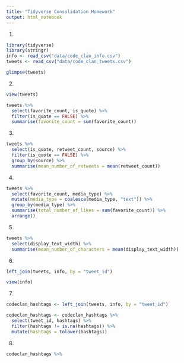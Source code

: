 ```yaml
---
title: "Tidyverse Consolidation Homework"
output: html_notebook
---
```



1.
```r
library(tidyverse)
library(stringr)
info <- read_csv("data/code_clan_info.csv")
tweets <- read_csv("data/code_clan_tweets.csv")
```

```r
glimpse(tweets)
```


2.
```r
view(tweets)

tweets %>% 
  select(favorite_count, is_quote) %>% 
  filter(is_quote == FALSE) %>% 
  summarise(favorite_count = sum(favorite_count))
```

3. 
```r
tweets %>% 
  select(is_quote, retweet_count, source) %>% 
  filter(is_quote == FALSE) %>%
  group_by(source) %>% 
  summarise(mean_number_of_retweets = mean(retweet_count))
```

4.
```r
tweets %>% 
  select(favorite_count, media_type) %>% 
  mutate(media_type = coalesce(media_type, "text")) %>% 
  group_by(media_type) %>% 
  summarise(total_number_of_likes = sum(favorite_count)) %>% 
  arrange()
```



5. 
```r
tweets %>% 
  select(display_text_width) %>% 
  summarise(mean_number_of_characters = mean(display_text_width))
```

6.
```r
left_join(tweets, info, by = "tweet_id")

view(info)
```

7.
```r
codeclan_hashtags <- left_join(tweets, info, by = "tweet_id")

codeclan_hashtags <- codeclan_hashtags %>% 
  select(tweet_id, hashtags) %>% 
  filter(hashtags != is.na(hashtags)) %>%
  mutate(hashtags = tolower(hashtags))
```

8.
```r
codeclan_hashtags %>% 
```


